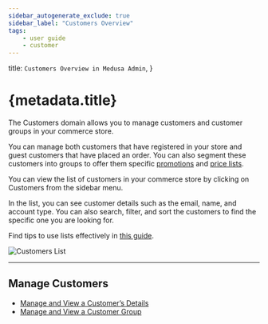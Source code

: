 ```yaml
---
sidebar_autogenerate_exclude: true
sidebar_label: "Customers Overview"
tags:
    - user guide
    - customer
---
```


  title: `Customers Overview in Medusa Admin`,
}

# {metadata.title}

The Customers domain allows you to manage customers and customer groups in your commerce store.

You can manage both customers that have registered in your store and guest customers that have placed an order. You can also segment these customers into groups to offer them specific [promotions](../promotions/page.mdx) and [price lists](../price-lists/page.mdx).

You can view the list of customers in your commerce store by clicking on Customers from the sidebar menu.

In the list, you can see customer details such as the email, name, and account type. You can also search, filter, and sort the customers to find the specific one you are looking for.

<Note title="Tip">

Find tips to use lists effectively in [this guide](../tips/lists/page.mdx).

</Note>

![Customers List](https://res.cloudinary.com/dza7lstvk/image/upload/v1739886647/User%20Guide/Screenshot_2025-02-18_at_3.50.29_PM_wq7m1k.png)

---

## Manage Customers

- [Manage and View a Customer’s Details](./manage/page.mdx)
- [Manage and View a Customer Group](./groups/page.mdx)
